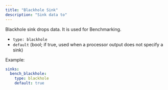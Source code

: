 ```yaml
---
title: "Blackhole Sink"
description: "Sink data to"
---
```


Blackhole sink drops data. It is used for Benchmarking.

- `type: blackhole`
- `default` (bool; if true, used when a processor output does not specify a sink)

Example:
```yaml
sinks:
  bench_blackhole:
    type: blackhole
    default: true
```